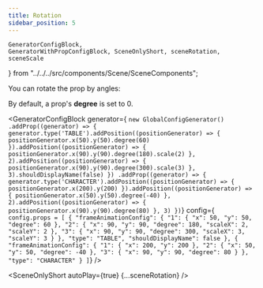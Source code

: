 ```yaml
---
title: Rotation
sidebar_position: 5
---
```


    GeneratorConfigBlock,
    GeneratorWithPropConfigBlock, SceneOnlyShort, sceneRotation,
    sceneScale
} from "../../../src/components/Scene/SceneComponents";

You can rotate the prop by angles:

By default, a prop's **degree** is set to 0.

<GeneratorConfigBlock
    generator={
`new GlobalConfigGenerator()
    .addProp((generator) => {
        generator.type('TABLE').addPosition((positionGenerator) => {
            positionGenerator.x(50).y(50).degree(60)
        }).addPosition((positionGenerator) => {
            positionGenerator.x(90).y(90).degree(180).scale(2)
        }, 2).addPosition((positionGenerator) => {
            positionGenerator.x(90).y(90).degree(300).scale(3)
        }, 3).shouldDisplayName(false)
    })
    .addProp((generator) => {
        generator.type('CHARACTER').addPosition((positionGenerator) => {
            positionGenerator.x(200).y(200)
        }).addPosition((positionGenerator) => {
            positionGenerator.x(50).y(50).degree(-40)
        }, 2).addPosition((positionGenerator) => {
            positionGenerator.x(90).y(90).degree(80)
        }, 3)
    })`}
    config={
        `config.props = [
      {
        "frameAnimationConfig": {
          "1": {
            "x": 50,
            "y": 50,
            "degree": 60
          },
          "2": {
            "x": 90,
            "y": 90,
            "degree": 180,
            "scaleX": 2,
            "scaleY": 2
          },
          "3": {
            "x": 90,
            "y": 90,
            "degree": 300,
            "scaleX": 3,
            "scaleY": 3
          }
        },
        "type": "TABLE",
        "shouldDisplayName": false
      },
      {
        "frameAnimationConfig": {
          "1": {
            "x": 200,
            "y": 200
          },
          "2": {
            "x": 50,
            "y": 50,
            "degree": -40
          },
          "3": {
            "x": 90,
            "y": 90,
            "degree": 80
          }
        },
        "type": "CHARACTER"
      }
    ]`} />

<SceneOnlyShort autoPlay={true} {...sceneRotation} />
